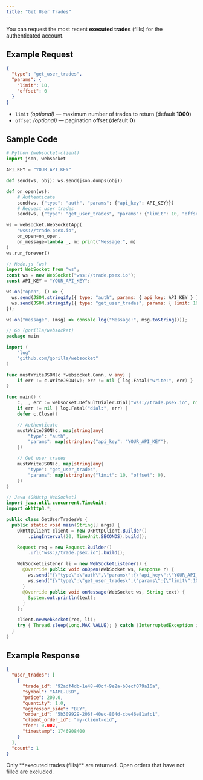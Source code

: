 ```yaml
---
title: "Get User Trades"
---
```


You can request the most recent **executed trades** (fills) for the authenticated account.  

## Example Request

```json
{
  "type": "get_user_trades",
  "params": {
    "limit": 10,
    "offset": 0
  }
}
```

- `limit` *(optional)* — maximum number of trades to return (default **1000**)  
- `offset` *(optional)* — pagination offset (default **0**)  

## Sample Code

<CodeGroup>

```python python
# Python (websocket-client)
import json, websocket

API_KEY = "YOUR_API_KEY"

def send(ws, obj): ws.send(json.dumps(obj))

def on_open(ws):
    # Authenticate
    send(ws, {"type": "auth", "params": {"api_key": API_KEY}})
    # Request user trades
    send(ws, {"type": "get_user_trades", "params": {"limit": 10, "offset": 0}})

ws = websocket.WebSocketApp(
    "wss://trade.psex.io",
    on_open=on_open,
    on_message=lambda _, m: print("Message:", m)
)
ws.run_forever()
```

```javascript node
// Node.js (ws)
import WebSocket from "ws";
const ws = new WebSocket("wss://trade.psex.io");
const API_KEY = "YOUR_API_KEY";

ws.on("open", () => {
  ws.send(JSON.stringify({ type: "auth", params: { api_key: API_KEY } }));
  ws.send(JSON.stringify({ type: "get_user_trades", params: { limit: 10, offset: 0 } }));
});

ws.on("message", (msg) => console.log("Message:", msg.toString()));
```

```go go
// Go (gorilla/websocket)
package main

import (
	"log"
	"github.com/gorilla/websocket"
)

func mustWriteJSON(c *websocket.Conn, v any) {
	if err := c.WriteJSON(v); err != nil { log.Fatal("write:", err) }
}

func main() {
	c, _, err := websocket.DefaultDialer.Dial("wss://trade.psex.io", nil)
	if err != nil { log.Fatal("dial:", err) }
	defer c.Close()

	// Authenticate
	mustWriteJSON(c, map[string]any{
		"type": "auth",
		"params": map[string]any{"api_key": "YOUR_API_KEY"},
	})

	// Get user trades
	mustWriteJSON(c, map[string]any{
		"type": "get_user_trades",
		"params": map[string]any{"limit": 10, "offset": 0},
	})
}
```

```java java
// Java (OkHttp WebSocket)
import java.util.concurrent.TimeUnit;
import okhttp3.*;

public class GetUserTradesWs {
  public static void main(String[] args) {
    OkHttpClient client = new OkHttpClient.Builder()
        .pingInterval(20, TimeUnit.SECONDS).build();

    Request req = new Request.Builder()
        .url("wss://trade.psex.io").build();

    WebSocketListener li = new WebSocketListener() {
      @Override public void onOpen(WebSocket ws, Response r) {
        ws.send("{\"type\":\"auth\",\"params\":{\"api_key\":\"YOUR_API_KEY\"}}");
        ws.send("{\"type\":\"get_user_trades\",\"params\":{\"limit\":10,\"offset\":0}}");
      }
      @Override public void onMessage(WebSocket ws, String text) {
        System.out.println(text);
      }
    };

    client.newWebSocket(req, li);
    try { Thread.sleep(Long.MAX_VALUE); } catch (InterruptedException ignored) {}
  }
}
```

</CodeGroup>

## Example Response

```json
{
  "user_trades": [
    {
      "trade_id": "92adf4db-1e48-40cf-9e2a-b0ecf079a16a",
      "symbol": "AAPL-USD",
      "price": 200.0,
      "quantity": 1.0,
      "aggressor_side": "BUY",
      "order_id": "5b309929-206f-40ec-804d-cbe46e81afc1",
      "client_order_id": "my-client-oid",
      "fee": 0.002,
      "timestamp": 1746908400
    }
  ],
  "count": 1
}
```

<Note>
  Only **executed trades (fills)** are returned.  
  Open orders that have not filled are excluded.
</Note>
